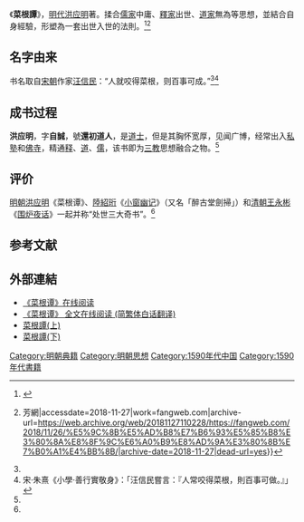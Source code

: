 {{古籍
|image    =
|全名     = 菜根谭
|原名     = 
|別名     = 
|撰者     = [[洪应明|洪应明]]
|託名作者 = 
|編集者   = 
|輯錄者   = 
|文字     =  [[文言文|漢文]]
|國家     =  [[明朝|明朝]]
|成書年代 =  [[万历|万历]]年间
|亡佚年代 = 
|偽託年代 =
|注解者   = 
|篇數     = 359篇
|原書篇數 = 
|今本篇數 = 
|卷數     = 二卷，上下集
|原書卷數 = 
|今本卷數 = 
|章回     = 
|最初著錄 = 
|版本     = 
|分類     = 四部分類集类
}}
《'''菜根譚'''》，[[明代|明代]][[洪应明|洪应明]]著。揉合[[儒家|儒家]]中庸、[[釋家|釋家]]出世、[[道家|道家]]無為等思想，並結合自身經驗，形塑為一套出世入世的法則。<ref name="smjes " >{{cite book |author=洪应明 |title=《菜根谭》|year=2011 |publisher=中国画报出版社 |location=北京 |pages= 导读|isbn=9787514603040 |language = zh-hans}}</ref><ref>{{Cite web|url=https://fangweb.com/2018/11/26/%E5%9C%8B%E5%AD%B8%E7%B6%93%E5%85%B8%E3%80%8A%E8%8F%9C%E6%A0%B9%E8%AD%9A%E3%80%8B%E7%B0%A1%E4%BB%8B/|title=國學經典《菜根譚》簡介 {{!}} 芳網|accessdate=2018-11-27|work=fangweb.com|archive-url=https://web.archive.org/web/20181127110228/https://fangweb.com/2018/11/26/%E5%9C%8B%E5%AD%B8%E7%B6%93%E5%85%B8%E3%80%8A%E8%8F%9C%E6%A0%B9%E8%AD%9A%E3%80%8B%E7%B0%A1%E4%BB%8B/|archive-date=2018-11-27|dead-url=yes}}</ref>

== 名字由来 ==
书名取自[[宋朝|宋朝]]作家[[汪革_(宋朝)|汪信民]]：“人就咬得菜根，则百事可成。”<ref name="smjes " /><ref>宋·朱熹《小學·善行實敬身》：「汪信民嘗言：『人常咬得菜根，則百事可做。』」</ref>

== 成书过程 ==
'''洪应明'''，字'''自誠'''，號'''還初道人'''，是[[道士|道士]]，但是其胸怀宽厚，见闻广博，经常出入[[私塾|私塾]]和[[佛寺|佛寺]]，精通[[释|释]]、[[道|道]]、[[儒教_(宗教)|儒]]，该书即为[[三教|三教]]思想融合之物。<ref name="smjes " />

== 评价 ==
[[明朝|明朝]][[洪应明|洪应明]]《菜根谭》、[[陸紹珩|陸紹珩]]《[[小窗幽记|小窗幽记]]》（又名「醉古堂劍掃」）和[[清朝|清朝]][[王永彬|王永彬]]《[[围炉夜话|围炉夜话]]》一起并称“处世三大奇书”。<ref name="smjes " />

==参考文献==
<div class="references-small">
<references></references>
</div>

==外部連結==
{{wikisource}}
* [http://www.liulangcat.com/gdwx/51005.html 《菜根谭》在线阅读]
*[http://www.8bei8.com/book/caigentan.html 《菜根谭》 全文在线阅读 (简繁体白话翻译)]
*[http://www.theqi.com/buddhism/tsai1.html 菜根譚(上)]
*[http://www.theqi.com/buddhism/tsai2.html 菜根譚(下)]

[[Category:明朝典籍|Category:明朝典籍]]
[[Category:明朝思想|Category:明朝思想]]
[[Category:1590年代中国|Category:1590年代中国]]
[[Category:1590年代書籍|Category:1590年代書籍]]